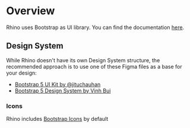 # Overview

Rhino uses Bootstrap as UI library. You can find the documentation [here](https://getbootstrap.com/docs/5.2/getting-started/introduction/).

## Design System

While Rhino doesn't have its own Design System structure, the recommended approach is to use one of these Figma files as a base for your design:

- [Bootstrap 5 UI Kit by @jituchauhan](<https://www.figma.com/file/WXf3PInyGlRh7BIDb5TWvG/Bootstrap-UI-Kit-(Community)?type=design&t=ukVg852L5ZaoiGFG-6>)
- [Bootstrap 5 Design System by Vinh Bui](<https://www.figma.com/file/9jmCpP4JzEjAgAptQiPQaK/Bootstrap-5-Design-System---UI-Kit-(Community)?type=design&t=ukVg852L5ZaoiGFG-6>)

### Icons

Rhino includes [Bootstrap Icons](https://icons.getbootstrap.com/) by default

